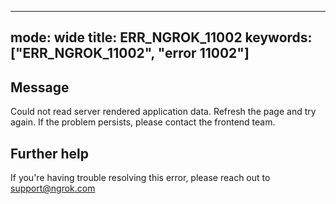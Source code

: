 
---
mode: wide
title: ERR_NGROK_11002
keywords: ["ERR_NGROK_11002", "error 11002"]
---

## Message
Could not read server rendered application data. Refresh the page and try again. If the problem persists, please contact the frontend team.




## Further help
If you're having trouble resolving this error, please reach out to [support@ngrok.com](mailto:support@ngrok.com?subject=Help%20with%20ERR_NGROK_11002)

